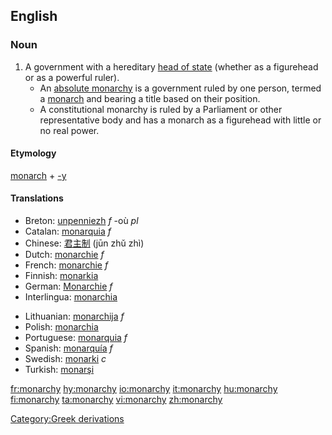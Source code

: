 ==English==
===Noun===
{{en-noun-reg-y|monarch|y}}

#A government with a hereditary [[head of state]] (whether as a figurehead or as a powerful ruler).
#*An [[absolute monarchy]] is a government ruled by one person, termed a [[monarch]] and bearing a title based on their position.
#*A constitutional monarchy is ruled by a Parliament or other representative body and has a monarch as a figurehead with little or no real power.

==== Etymology ====
[[Category:Greek derivations]]
[[monarch]] + [[-y]]

====Translations====
{{top}}
*Breton: [[unpenniezh]] ''f'' -où ''pl''
*Catalan: [[monarquia]] ''f''
*Chinese: [[君主制]] (jūn zhǔ zhì)
*Dutch: [[monarchie]] ''f''
*French: [[monarchie]] ''f''
*Finnish: [[monarkia]]
*German: [[Monarchie]] ''f''
*Interlingua: [[monarchia]]
{{mid}}
*Lithuanian: [[monarchija]] ''f''
*Polish: [[monarchia]] {{f}}
*Portuguese: [[monarquia]] ''f''
*Spanish: [[monarquía]] ''f''
*Swedish: [[monarki]] ''c''
*Turkish: [[monarşi]]
{{bottom}}

[[fr:monarchy]]
[[hy:monarchy]]
[[io:monarchy]]
[[it:monarchy]]
[[hu:monarchy]]
[[fi:monarchy]]
[[ta:monarchy]]
[[vi:monarchy]]
[[zh:monarchy]]